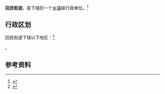 {{中国乡级行政区|15/02/02/007/000}}

'''回民街道'''，是{{PRC admin/fullname|15/02/02/007/000|3}}下辖的一个[[乡镇|乡镇]]级行政单位。<ref>{{PRC admin/ref sgc|{{PRC admin/parent|15/02/02/007/000}}}}</ref>

== 行政区划 ==

回民街道下辖以下地区：<ref>{{PRC admin/ref sgc|15/02/02/007/000}}</ref>

{{PRC admin/children|15/02/02/007/000}}。

== 参考资料 ==

{{reflist}}

{{行政区划小作品}}
{{PRC admin/navcat|15/02/02/007/000}}